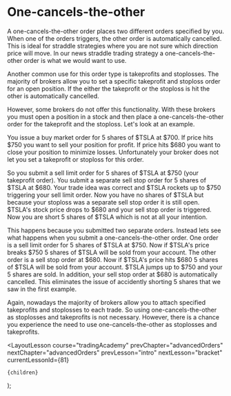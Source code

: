 
# One-cancels-the-other

A one-cancels-the-other order places two different orders specified by you. When one of the orders triggers, the other order
is automatically cancelled. This is ideal for straddle strategies where you are not sure which direction price will move. In
our news straddle trading strategy a one-cancels-the-other order is what we would want to use.

Another common use for this order type is takeprofits and stoplosses. The majority of brokers allow you to set a specific
takeprofit and stoploss order for an open position. If the either the takeprofit or the stoploss is hit the other is automatically
cancelled.

However, some brokers do not offer this functionality. With these brokers you must open a position in a stock and then place
a one-cancels-the-other order for the takeprofit and the stoploss. Let's look at an example.

You issue a buy market order for 5 shares of $TSLA at $700. If price hits $750 you want to sell your position for profit. If price hits
$680 you want to close your position to minimize losses. Unfortunately your broker does not let you set a takeprofit or
stoploss for this order.

So you submit a sell limit order for 5 shares of $TSLA at $750 (your takeprofit order). You submit a separate sell stop order
for 5 shares of $TSLA at $680. Your trade idea was correct and $TSLA rockets up to $750 triggering your sell limit order. Now
you have no shares of $TSLA but because your stoploss was a separate sell stop order it is still open. $TSLA's stock price drops
to $680 and your sell stop order is triggered. Now you are short 5 shares of $TSLA which is not at all your intention.

This happens because you submitted two separate orders. Instead lets see what happens when you submit a one-cancels-the-other
order. One order is a sell limit order for 5 shares of $TSLA at $750. Now if $TSLA's
price breaks $750 5 shares of $TSLA will be sold from your account. The other order is a sell stop order at $680. Now if $TSLA's
price hits $680 5 shares of $TSLA will be sold from your account. $TSLA jumps up to $750 and your 5 shares are sold. In
addition, your sell stop order at $680 is automatically cancelled. This eliminates the issue of accidently shorting 5 shares
that we saw in the first example.

Again, nowadays the majority of brokers allow you to attach specified takeprofits and stoplosses to each trade. So using
one-cancels-the-other as stoplosses and takeprofits is not necessary. However, there is a chance you experience the need
to use one-cancels-the-other as stoplosses and takeprofits.

  <LayoutLesson
    course="tradingAcademy"
    prevChapter="advancedOrders"
    nextChapter="advancedOrders"
    prevLesson="intro"
    nextLesson="bracket"
    currentLessonId={81}
  >
    {children}
  </LayoutLesson>
);
